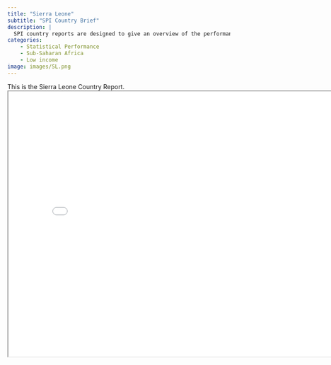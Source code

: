 ```yaml
---
title: "Sierra Leone"
subtitle: "SPI Country Brief"
description: |
  SPI country reports are designed to give an overview of the performance of Sierra Leone.
categories:
    - Statistical Performance
    - Sub-Saharan Africa
    - Low income
image: images/SL.png
---
```


This is the Sierra Leone Country Report.
<iframe src="charts/Sierra Leone_chart.html" width="800" height="600"></iframe>

